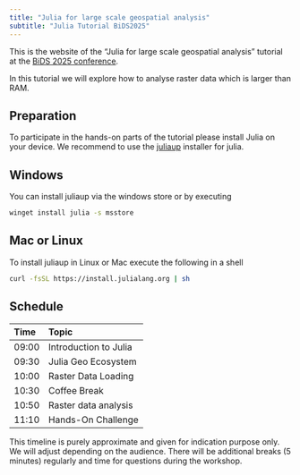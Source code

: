 ```yaml
---
title: "Julia for large scale geospatial analysis"
subtitle: "Julia Tutorial BiDS2025"
---
```


This is the website of the "Julia for large scale geospatial analysis" tutorial at the [BiDS 2025 conference](https://www.bigdatafromspace2025.org/satellite-event-submission).

In this tutorial we will explore how to analyse raster data which is larger than RAM.

## Preparation

To participate in the hands-on parts of the tutorial please install Julia on your device. 
We recommend to use the [juliaup](https://github.com/JuliaLang/juliaup) installer for julia.


::: {.panel-tabset}

## Windows 

You can install juliaup via the windows store or by executing

```sh
winget install julia -s msstore
```

## Mac or Linux
To install juliaup in Linux or Mac execute the following in a shell

```sh
curl -fsSL https://install.julialang.org | sh
``` 

:::

## Schedule

| Time | Topic |
|:------|:---------|
| 09:00 |  Introduction to Julia | 
| 09:30 |  Julia Geo Ecosystem |
| 10:00 |  Raster Data Loading |
| 10:30 |  Coffee Break 
| 10:50 |  Raster data analysis
| 11:10 | Hands-On Challenge


This timeline is purely approximate and given for indication purpose only. We will adjust depending on the audience. There will be additional breaks (5 minutes) regularly and time for questions during the workshop.
